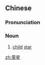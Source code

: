 ==Chinese==
{{zh-forms}}

===Pronunciation===
{{zh-pron
|m=tóngxīng,er=y
|c=tung4 sing1
|cat=n
}}

===Noun===
{{zh-noun}}

# [[child]] [[star]]

[[zh:童星]]